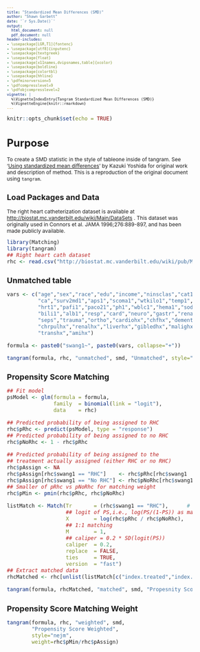 ```yaml
---
title: "Standardized Mean Differences (SMD)"
author: "Shawn Garbett"
date: '`r Sys.Date()`'
output:
  html_document: null
  pdf_document: null
header-includes:
- \usepackage[LGR,T1]{fontenc}
- \usepackage[utf8]{inputenc}
- \usepackage{textgreek}
- \usepackage{float}
- \usepackage[x11names,dvipsnames,table]{xcolor}
- \usepackage{boldline}
- \usepackage{colortbl}
- \usepackage{hhline}
- \pdfminorversion=5
- \pdfcompresslevel=9
- \pdfobjcompresslevel=2
vignette: |
  %\VignetteIndexEntry{Tangram Standardized Mean Differences (SMD)}
  %\VignetteEngine{knitr::rmarkdown}
---
```


<style type="text/css">

body, td {
   font-size: 12px;
}
code.r{
  font-size: 12px;
}
pre {
  font-size: 10px
}

</style>

```r
knitr::opts_chunk$set(echo = TRUE)
```

# Purpose

To create a SMD statistic in the style of tableone inside of tangram. See '[Using standardized mean differences](https://cran.r-project.org/web/packages/tableone/vignettes/smd.html)' by Kazuki Yoshida for original work and description of method. This is a reproduction of the original document using `tangram`.

## Load Packages and Data

The right heart catheterization dataset is available at [http://biostat.mc.vanderbilt.edu/wiki/Main/DataSets](http://biostat.mc.vanderbilt.edu/wiki/Main/DataSets) . This dataset was originally used in Connors et al. JAMA 1996;276:889-897, and has been made publicly available.

```r
library(Matching)
library(tangram)
## Right heart cath dataset
rhc <- read.csv("http://biostat.mc.vanderbilt.edu/wiki/pub/Main/DataSets/rhc.csv")
```

## Unmatched table
```r
vars <- c("age","sex","race","edu","income","ninsclas","cat1","das2d3pc","dnr1",
          "ca","surv2md1","aps1","scoma1","wtkilo1","temp1","meanbp1","resp1",
          "hrt1","pafi1","paco21","ph1","wblc1","hema1","sod1","pot1","crea1",
          "bili1","alb1","resp","card","neuro","gastr","renal","meta","hema",
          "seps","trauma","ortho","cardiohx","chfhx","dementhx","psychhx",
          "chrpulhx","renalhx","liverhx","gibledhx","malighx","immunhx",
          "transhx","amihx")

formula <- paste0("swang1~", paste0(vars, collapse="+"))

tangram(formula, rhc, "unmatched", smd, "Unmatched", style="nejm")
```

## Propensity Score Matching
```r
## Fit model
psModel <- glm(formula = formula,
               family  = binomial(link = "logit"),
               data    = rhc)

## Predicted probability of being assigned to RHC
rhc$pRhc <- predict(psModel, type = "response")
## Predicted probability of being assigned to no RHC
rhc$pNoRhc <- 1 - rhc$pRhc

## Predicted probability of being assigned to the
## treatment actually assigned (either RHC or no RHC)
rhc$pAssign <- NA
rhc$pAssign[rhc$swang1 == "RHC"]    <- rhc$pRhc[rhc$swang1   == "RHC"]
rhc$pAssign[rhc$swang1 == "No RHC"] <- rhc$pNoRhc[rhc$swang1 == "No RHC"]
## Smaller of pRhc vs pNoRhc for matching weight
rhc$pMin <- pmin(rhc$pRhc, rhc$pNoRhc)

listMatch <- Match(Tr       = (rhc$swang1 == "RHC"),      # Need to be in 0,1
                   ## logit of PS,i.e., log(PS/(1-PS)) as matching scale
                   X        = log(rhc$pRhc / rhc$pNoRhc),
                   ## 1:1 matching
                   M        = 1,
                   ## caliper = 0.2 * SD(logit(PS))
                   caliper  = 0.2,
                   replace  = FALSE,
                   ties     = TRUE,
                   version  = "fast")
## Extract matched data
rhcMatched <- rhc[unlist(listMatch[c("index.treated","index.control")]), ]

tangram(formula, rhcMatched, "matched", smd, "Propesnity Score Matched", style="nejm")
```

## Propensity Score Matching Weight
```r
tangram(formula, rhc, "weighted", smd,
        "Propensity Score Weighted",
        style="nejm",
        weight=rhc$pMin/rhc$pAssign)
```

